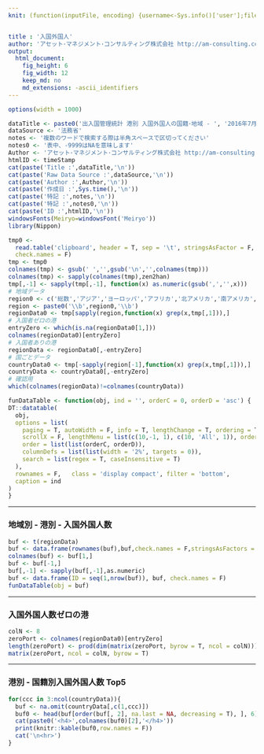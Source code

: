 ```yaml
---
knit: (function(inputFile, encoding) {username<-Sys.info()['user'];fileName<-'defaultPath.csv';pathToFile <-paste0('C:/Users/', username,'/Desktop/pathToCSV/');setwd(pathToFile);buf0<-read.csv(fileName,header = F,skip = 0,stringsAsFactor = F,check.names = F,fileEncoding = 'utf-8');timeStamp<-format(Sys.time(),'%Y%m%d%H%M%S');rmarkdown::render(inputFile, encoding = encoding, output_file = paste0('C:/Users/',username,buf0[2,1],'charts/','am-consulting.co.jp-',timeStamp,'.html')) })


title : '入国外国人'
author: 'アセット･マネジメント･コンサルティング株式会社 http://am-consulting.co.jp'
output: 
  html_document:
    fig_height: 6
    fig_width: 12
    keep_md: no
    md_extensions: -ascii_identifiers 
---
```

<link href="http://knowledgevault.saecanet.com/components/rmarkdown-html.css" rel="stylesheet"> 
<style>
.main-container {
	max-width: 1000px;
	margin-left: auto;
	margin-right: auto;
}
</style>
```r
options(width = 1000)
```

```r
dataTitle <- paste0('出入国管理統計 港別 入国外国人の国籍･地域 - ', '2016年7月分')
dataSource <- '法務省'
notes <- '複数のワードで検索する際は半角スペースで区切ってください'
notes0 <- '表中、-9999はNAを意味します'
Author <- 'アセット･マネジメント･コンサルティング株式会社 http://am-consulting.co.jp'
htmlID <- timeStamp
cat(paste('Title :',dataTitle,'\n'))
cat(paste('Raw Data Source :',dataSource,'\n'))
cat(paste('Author :',Author,'\n'))
cat(paste('作成日 :',Sys.time(),'\n'))
cat(paste('特記 :',notes,'\n'))
cat(paste('特記 :',notes0,'\n'))
cat(paste('ID :',htmlID,'\n'))
windowsFonts(Meiryo=windowsFont('Meiryo'))
library(Nippon)
```

```r
tmp0 <-
  read.table('clipboard', header = T, sep = '\t', stringsAsFactor = F, na.strings = c('na','','-',' ---- ','   -- ','NA',' - '),
  check.names = F)
tmp <- tmp0
colnames(tmp) <- gsub(' ','',gsub('\n','',colnames(tmp)))
colnames(tmp) <- sapply(colnames(tmp),zen2han)
tmp[,-1] <- sapply(tmp[,-1], function(x) as.numeric(gsub(',','',x)))
# 地域データ
region0 <- c('総数','アジア','ヨーロッパ','アフリカ','北アメリカ','南アメリカ','オセアニア','無国籍')
region <- paste0('\\b',region0,'\\b')
regionData0 <- tmp[sapply(region,function(x) grep(x,tmp[,1])),]
# 入国者ゼロの港
entryZero <- which(is.na(regionData0[1,]))
colnames(regionData0)[entryZero]
# 入国者ありの港
regionData <- regionData0[,-entryZero]
# 国ごとデータ
countryData0 <- tmp[-sapply(region[-1],function(x) grep(x,tmp[,1])),]
countryData <- countryData0[,-entryZero]
# 確認用
which(colnames(regionData)!=colnames(countryData))
```

```r
funDataTable <- function(obj, ind = '', orderC = 0, orderD = 'asc') {
DT::datatable(
  obj,
  options = list(
    paging = T, autoWidth = F, info = T, lengthChange = T, ordering = T, searching = T,
    scrollX = F, lengthMenu = list(c(10,-1, 1), c(10, 'All', 1)), orderClasses = T,
    order = list(list(orderC, orderD)),
    columnDefs = list(list(width = '2%', targets = 0)),
    search = list(regex = T, caseInsensitive = T)
  ),
  rownames = F,   class = 'display compact', filter = 'bottom',
  caption = ind
)
}
```
<hr>
### 地域別 - 港別 - 入国外国人数
```r
buf <- t(regionData)
buf <- data.frame(rownames(buf),buf,check.names = F,stringsAsFactors = F, row.names = NULL)
colnames(buf) <- buf[1,]
buf <- buf[-1,]
buf[,-1] <- sapply(buf[,-1],as.numeric)
buf <- data.frame(ID = seq(1,nrow(buf)), buf, check.names = F) 
funDataTable(obj = buf)
```
<hr>
### 入国外国人数ゼロの港
```r
colN <- 8
zeroPort <- colnames(regionData0)[entryZero]
length(zeroPort) <- prod(dim(matrix(zeroPort, byrow = T, ncol = colN)))
matrix(zeroPort, ncol = colN, byrow = T)
```
<hr>
### 港別 - 国籍別入国外国人数 Top5
```r
for(ccc in 3:ncol(countryData)){
  buf <- na.omit(countryData[,c(1,ccc)])  
  buf0 <- head(buf[order(buf[, 2], na.last = NA, decreasing = T), ], 6)
  cat(paste0('<h4>',colnames(buf0)[2],'</h4>'))
  print(knitr::kable(buf0,row.names = F))
  cat('\n<hr>') 
}
```